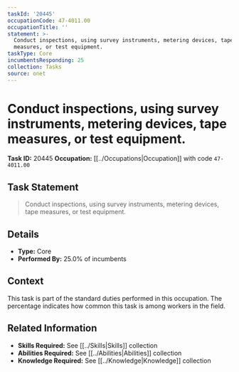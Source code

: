 ```yaml
---
taskId: '20445'
occupationCode: 47-4011.00
occupationTitle: ''
statement: >-
  Conduct inspections, using survey instruments, metering devices, tape
  measures, or test equipment.
taskType: Core
incumbentsResponding: 25
collection: Tasks
source: onet
---
```

# Conduct inspections, using survey instruments, metering devices, tape measures, or test equipment.

**Task ID:** 20445
**Occupation:** [[../Occupations|Occupation]] with code `47-4011.00`

## Task Statement

> Conduct inspections, using survey instruments, metering devices, tape measures, or test equipment.

## Details

- **Type:** Core
- **Performed By:** 25.0% of incumbents

## Context

This task is part of the standard duties performed in this occupation. The percentage indicates how common this task is among workers in the field.

## Related Information

- **Skills Required:** See [[../Skills|Skills]] collection
- **Abilities Required:** See [[../Abilities|Abilities]] collection
- **Knowledge Required:** See [[../Knowledge|Knowledge]] collection
